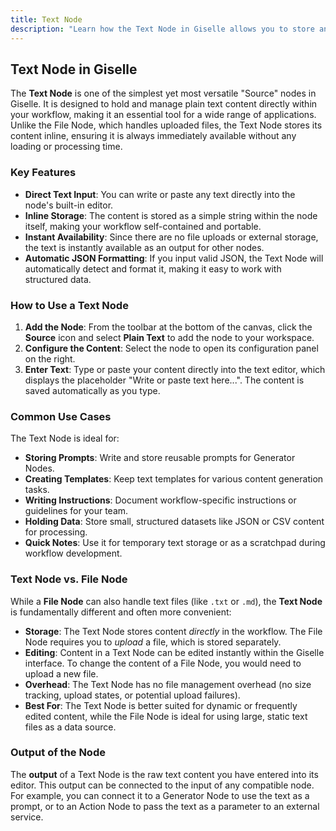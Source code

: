 ```yaml
---
title: Text Node
description: "Learn how the Text Node in Giselle allows you to store and manage plain text, such as prompts, instructions, or data, directly within your workflows."
---
```


## Text Node in Giselle

The **Text Node** is one of the simplest yet most versatile "Source" nodes in Giselle. It is designed to hold and manage plain text content directly within your workflow, making it an essential tool for a wide range of applications. Unlike the File Node, which handles uploaded files, the Text Node stores its content inline, ensuring it is always immediately available without any loading or processing time.

### Key Features

*   **Direct Text Input**: You can write or paste any text directly into the node's built-in editor.
*   **Inline Storage**: The content is stored as a simple string within the node itself, making your workflow self-contained and portable.
*   **Instant Availability**: Since there are no file uploads or external storage, the text is instantly available as an output for other nodes.
*   **Automatic JSON Formatting**: If you input valid JSON, the Text Node will automatically detect and format it, making it easy to work with structured data.

### How to Use a Text Node

1.  **Add the Node**: From the toolbar at the bottom of the canvas, click the **Source** icon and select **Plain Text** to add the node to your workspace.
2.  **Configure the Content**: Select the node to open its configuration panel on the right.
3.  **Enter Text**: Type or paste your content directly into the text editor, which displays the placeholder "Write or paste text here...". The content is saved automatically as you type.

### Common Use Cases

The Text Node is ideal for:

*   **Storing Prompts**: Write and store reusable prompts for Generator Nodes.
*   **Creating Templates**: Keep text templates for various content generation tasks.
*   **Writing Instructions**: Document workflow-specific instructions or guidelines for your team.
*   **Holding Data**: Store small, structured datasets like JSON or CSV content for processing.
*   **Quick Notes**: Use it for temporary text storage or as a scratchpad during workflow development.

### Text Node vs. File Node

While a **File Node** can also handle text files (like `.txt` or `.md`), the **Text Node** is fundamentally different and often more convenient:

*   **Storage**: The Text Node stores content *directly* in the workflow. The File Node requires you to *upload* a file, which is stored separately.
*   **Editing**: Content in a Text Node can be edited instantly within the Giselle interface. To change the content of a File Node, you would need to upload a new file.
*   **Overhead**: The Text Node has no file management overhead (no size tracking, upload states, or potential upload failures).
*   **Best For**: The Text Node is better suited for dynamic or frequently edited content, while the File Node is ideal for using large, static text files as a data source.

### Output of the Node

The **output** of a Text Node is the raw text content you have entered into its editor. This output can be connected to the input of any compatible node. For example, you can connect it to a Generator Node to use the text as a prompt, or to an Action Node to pass the text as a parameter to an external service.
